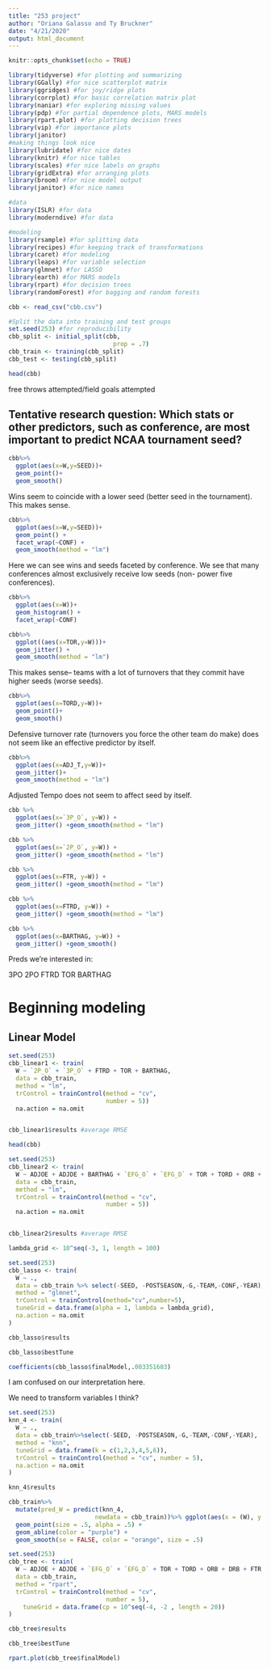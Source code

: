```yaml
---
title: "253 project"
author: "Oriana Galasso and Ty Bruckner"
date: "4/21/2020"
output: html_document
---
```


```r
knitr::opts_chunk$set(echo = TRUE)
```

```r
library(tidyverse) #for plotting and summarizing
library(GGally) #for nice scatterplot matrix 
library(ggridges) #for joy/ridge plots
library(corrplot) #for basic correlation matrix plot
library(naniar) #for exploring missing values
library(pdp) #for partial dependence plots, MARS models
library(rpart.plot) #for plotting decision trees
library(vip) #for importance plots
library(janitor)
#making things look nice
library(lubridate) #for nice dates
library(knitr) #for nice tables
library(scales) #for nice labels on graphs
library(gridExtra) #for arranging plots
library(broom) #for nice model output
library(janitor) #for nice names

#data
library(ISLR) #for data
library(moderndive) #for data

#modeling
library(rsample) #for splitting data
library(recipes) #for keeping track of transformations
library(caret) #for modeling
library(leaps) #for variable selection
library(glmnet) #for LASSO
library(earth) #for MARS models
library(rpart) #for decision trees
library(randomForest) #for bagging and random forests

```

```r
cbb <- read_csv("cbb.csv")

#Split the data into training and test groups
set.seed(253) #for reproducibility
cbb_split <- initial_split(cbb, 
                             prop = .7)
cbb_train <- training(cbb_split)
cbb_test <- testing(cbb_split)
```

```r
head(cbb)
```

free throws attempted/field goals attempted 

## Tentative research question: Which stats or other predictors, such as conference,  are most important to predict NCAA tournament seed? 

```r
cbb%>%
  ggplot(aes(x=W,y=SEED))+
  geom_point()+
  geom_smooth()
```

Wins seem to coincide with a lower seed (better seed in the tournament). This makes sense.

```r
cbb%>%
  ggplot(aes(x=W,y=SEED))+
  geom_point() +
  facet_wrap(~CONF) +
  geom_smooth(method = "lm")
```
Here we can see wins and seeds faceted by conference. We see that many conferences almost exclusively receive low seeds (non- power five conferences). 

```r
cbb%>%
  ggplot(aes(x=W))+
  geom_histogram() +
  facet_wrap(~CONF)
```


```r
cbb%>%
  ggplot((aes(x=TOR,y=W)))+
  geom_jitter() +
  geom_smooth(method = "lm")
```

This makes sense-- teams with a lot of turnovers that they commit have higher seeds (worse seeds).

```r
cbb%>%
  ggplot(aes(x=TORD,y=W))+
  geom_point()+
  geom_smooth()
```

Defensive turnover rate (turnovers you force the other team do make) does not seem like an effective predictor by itself.

```r
cbb%>%
  ggplot(aes(x=ADJ_T,y=W))+
  geom_jitter()+
  geom_smooth(method = "lm")
```

Adjusted Tempo does not seem to affect seed by itself. 

```r
cbb %>%
  ggplot(aes(x=`3P_O`, y=W)) +
  geom_jitter() +geom_smooth(method = "lm")
```

```r
cbb %>%
  ggplot(aes(x=`2P_O`, y=W)) +
  geom_jitter() +geom_smooth(method = "lm")
```

```r
cbb %>%
  ggplot(aes(x=FTR, y=W)) +
  geom_jitter() +geom_smooth(method = "lm")
```

```r
cbb %>%
  ggplot(aes(x=FTRD, y=W)) +
  geom_jitter() +geom_smooth(method = "lm")
```

```r
cbb %>%
  ggplot(aes(x=BARTHAG, y=W)) +
  geom_jitter() +geom_smooth()
```

Preds we're interested in: 

3PO
2PO
FTRD
TOR
BARTHAG

# Beginning modeling 

## Linear Model



```r
set.seed(253)
cbb_linear1 <- train(
  W ~ `2P_O` + `3P_O` + FTRD + TOR + BARTHAG,
  data = cbb_train, 
  method = "lm",
  trControl = trainControl(method = "cv", 
                           number = 5))
  na.action = na.omit


cbb_linear1$results #average RMSE

```

```r
head(cbb)
```

```r
set.seed(253)
cbb_linear2 <- train(
  W ~ ADJOE + ADJDE + BARTHAG + `EFG_O` + `EFG_D` + TOR + TORD + ORB + DRB + FTR + FTRD + `2P_O` + `2P_D` + `3P_O` +`3P_D`+ `ADJ_T`,
  data = cbb_train, 
  method = "lm",
  trControl = trainControl(method = "cv", 
                           number = 5))
  na.action = na.omit


cbb_linear2$results #average RMSE
```


```r
lambda_grid <- 10^seq(-3, 1, length = 100)

set.seed(253)
cbb_lasso <- train(
  W ~ .,
  data = cbb_train %>% select(-SEED, -POSTSEASON,-G,-TEAM,-CONF,-YEAR),
  method = "glmnet",
  trControl = trainControl(method="cv",number=5),
  tuneGrid = data.frame(alpha = 1, lambda = lambda_grid),
  na.action = na.omit
)
```

```r
cbb_lasso$results
```
```r
cbb_lasso$bestTune
```
```r
coefficients(cbb_lasso$finalModel,.003351603)
```
I am confused on our interpretation here.

We need to transform variables I think?
```r

set.seed(253)
knn_4 <- train(
  W ~ .,
  data = cbb_train%>%select(-SEED, -POSTSEASON,-G,-TEAM,-CONF,-YEAR),
  method = "knn",
  tuneGrid = data.frame(k = c(1,2,3,4,5,6)),
  trControl = trainControl(method = "cv", number = 5),
  na.action = na.omit
)
```

```r
knn_4$results
```


```r
cbb_train%>%
  mutate(pred_W = predict(knn_4, 
                        newdata = cbb_train))%>% ggplot(aes(x = (W), y = (pred_W))) +
  geom_point(size = .5, alpha = .5) +
  geom_abline(color = "purple") +
  geom_smooth(se = FALSE, color = "orange", size = .5) 
```



```r
set.seed(253)
cbb_tree <- train(
  W ~ ADJOE + ADJDE + `EFG_O` + `EFG_D` + TOR + TORD + ORB + DRB + FTR + FTRD ,
  data = cbb_train, 
  method = "rpart",
  trControl = trainControl(method = "cv",
                           number = 5),
    tuneGrid = data.frame(cp = 10^seq(-4, -2 , length = 20))
)

```

```r
cbb_tree$results
```
```r
cbb_tree$bestTune
```

```r
rpart.plot(cbb_tree$finalModel)
```

```r

```

